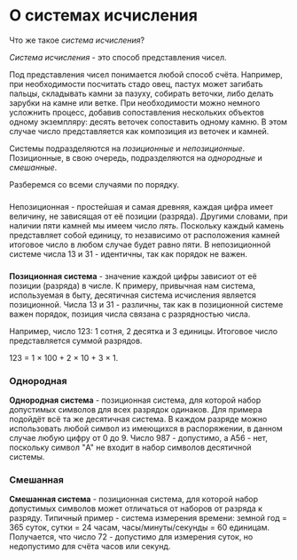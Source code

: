 
# О системах исчисления

Что же такое _система исчисления_?

_Система исчисления_ - это способ представления чисел.

Под представления чисел понимается любой способ счёта. Например, при необходимости посчитать стадо овец, пастух может загибать пальцы, складывать камни за пазуху, собирать веточки, либо делать зарубки на камне или ветке. При необходимости можно немного усложнить процесс, добавив сопоставления нескольких объектов одному экземпляру: десять веточек сопоставить одному камню. В этом случае число представляется как композиция из веточек и камней.

Системы подразделяются на _позиционные_ и _непозиционные_. Позиционные, в свою очередь, подразделяются на _однородные_ и _смешанные_.

Разберемся со всеми случаями по порядку.

### <Link href="/[lang]/tutorial/[...route]" as="/ru/tutorial/ru/bases/non-positional" title="Непозиционная система счисления" label="Непозиционная" />

Непозиционная - простейшая и самая древняя, каждая цифра имеет величину, не зависящая от её позиции (разряда). Другими словами, при наличии пяти камней мы имеем число _пять_. Поскольку каждый камень представляет собой единицу, то независимо от расположения камней итоговое число в любом случае будет равно пяти. В непозиционной системе числа 13 и 31 - идентичны, так как порядок не важен.

### <Link href="/[lang]/tutorial/[...route]" as="/ru/tutorial/ru/bases/positional" title="Позиционная система счисления" label="Позиционная" />

__Позиционная система__ - значение каждой цифры зависиот от её позиции (разряда) в числе. К примеру, привычная нам система, используемая в быту, десятичная система исчисления является позиционной. Числа 13 и 31 - различны, так как в позиционной системе важен порядок, позиция числа связана с разрядностью числа.

Например, число 123: 1 сотня, 2 десятка и 3 единицы. Итоговое число представляется суммой разрядов.

<div style={{ textAlign: "center" }}>
  123 = 1 × 100 + 2 × 10 + 3 × 1.
</div>

### Однородная

__Однородная система__ - позиционная система, для которой набор допустимых символов для всех разрядок одинаков. Для примера подойдёт всё та же десятичная система. В каждом разряде можно использовать любой символ из имеющихся в распоряжении, в данном случае любую цифру от 0 до 9. Число 987 - допустимо, а A56 - нет, поскольку символ "A" не входит в набор символов десятичной системы.

### Смешанная

__Смешанная система__ - позиционная система, для которой набор допустимых символов может отличаться от наборов от разряда к разряду. Типичный пример - система измерения времени: земной год = 365 суток, сутки = 24 часам, часы/минуты/секунды = 60 единицам. Получается, что число 72 - допустимо для измерения суток, но недопустимо для счёта часов или секунд.

<div style={{ padding: "0.5em 0", placeSelf: "center" }}>
  <ButtonLink
    title="Непозиционная система счисления"
    href="/[lang]/tutorial/[...route]"
    as="/ru/tutorial/ru/bases/non-positional"
  />
</div>
